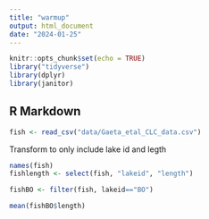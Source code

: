 ```yaml
---
title: "warmup"
output: html_document
date: "2024-01-25"
---
```


```r
knitr::opts_chunk$set(echo = TRUE)
library("tidyverse")
library(dplyr)
library(janitor)
```

## R Markdown

```r
fish <- read_csv("data/Gaeta_etal_CLC_data.csv")
```
Transform to only include lake id and legth
```r
names(fish)
fishlength <- select(fish, "lakeid", "length")
```

```r
fishBO <- filter(fish, lakeid=="BO")
```

```r
mean(fishBO$length)
```

